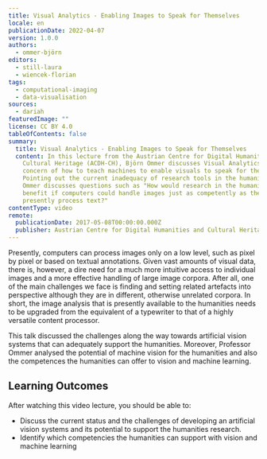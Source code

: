 ```yaml
---
title: Visual Analytics - Enabling Images to Speak for Themselves
locale: en
publicationDate: 2022-04-07
version: 1.0.0
authors:
  - ommer-björn
editors:
  - still-laura
  - wiencek-florian
tags:
  - computational-imaging
  - data-visualisation
sources:
  - dariah
featuredImage: ""
license: CC BY 4.0
tableOfContents: false
summary:
  title: Visual Analytics - Enabling Images to Speak for Themselves
  content: In this lecture from the Austrian Centre for Digital Humanities and
    Cultural Heritage (ACDH-CH), Björn Ommer discusses Visual Analytics's
    concern of how to teach machines to enable visuals to speak for themselves.
    Pointing out the current inadequacy of research tools in the humanities,
    Ommer discusses questions such as "How would research in the humanities
    benefit if computers could handle images just as competently as they
    presently process text?"
contentType: video
remote:
  publicationDate: 2017-05-08T00:00:00.000Z
  publisher: Austrian Centre for Digital Humanities and Cultural Heritage (ACDH-CH)
---
```

Presently, computers can process images only on a low level, such as pixel by pixel or based on textual annotations. Given vast amounts of visual data, there is, however, a dire need for a much more intuitive access to individual images and a more effective handling of large image corpora. After all, one of the main challenges we face is finding and setting related artefacts into perspective although they are in different, otherwise unrelated corpora. In short, the image analysis that is presently available to the humanities needs to be upgraded from the equivalent of a typewriter to that of a highly versatile content processor.

This talk discussed the challenges along the way towards artificial vision systems that can adequately support the humanities. Moreover, Professor Ommer analysed the potential of machine vision for the humanities and also the competences the humanities can offer to vision and machine learning.

## Learning Outcomes

After watching this video lecture, you should be able to:

* Discuss the current status and the challenges of developing an artificial vision systems and its potential to support the humanities research.
* Identify which competencies the humanities can support with vision and machine learning

<VideoCard provider="youtube" id="AlOWZjD0vaA" title="Visual Analytics: Enabling Images to Speak for Themselves" subtitle="Click here to view" image="images/acdh-ch-video.png" />
